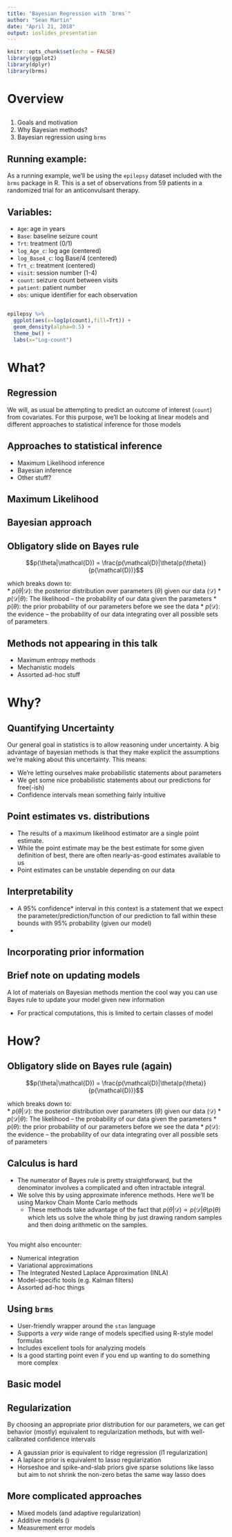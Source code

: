 ```yaml
---
title: "Bayesian Regression with `brms`"
author: "Sean Martin"
date: "April 21, 2018"
output: ioslides_presentation
---
```


```r
knitr::opts_chunk$set(echo = FALSE)
library(ggplot2)
library(dplyr)
library(brms)
```

# Overview

##  
1. Goals and motivation
2. Why Bayesian methods?
3. Bayesian regression using `brms`

## Running example:

As a running example, we'll be using the `epilepsy` dataset included with the `brms` package in R. This is a set of observations from 59 patients in a randomized trial for an anticonvulsant therapy.

## Variables:

* `Age`: age in years
* `Base`: baseline seizure count
* `Trt`: treatment (0/1)
* `log_Age_c`: log age (centered)
* `log_Base4_c`: log Base/4 (centered)
* `Trt_c`: treatment (centered)
* `visit`: session number (1-4)
* `count`: seizure count between visits
* `patient`: patient number
* `obs`: unique identifier for each observation

##

```r
epilepsy %>%
  ggplot(aes(x=log1p(count),fill=Trt)) +
  geom_density(alpha=0.5) +
  theme_bw() +
  labs(x="Log-count")
```

# What?

## Regression

We will, as usual be attempting to predict an outcome of interest (`count`) from covariates. 
For this purpose, we'll be looking at linear models and different approaches to statistical inference for those models

## Approaches to statistical inference  
* Maximum Likelihood inference
* Bayesian inference
* Other stuff?

## Maximum Likelihood

## Bayesian approach

## Obligatory slide on Bayes rule  

$$p(\theta|\mathcal{D}) = \frac{p(\mathcal{D}|\theta)p(\theta)}{p(\mathcal{D})}$$

which breaks down to:  
* $p(\theta|\mathcal{D})$: the posterior distribution over parameters ($\theta$) given our data ($\mathcal{D}$)
* $p(\mathcal{D}|\theta)$: The likelihood -- the probability of our data given the parameters
* $p(\theta)$: the prior probability of our parameters before we see the data
* $p(\mathcal{D})$: the evidence -- the probability of our data integrating over all possible sets of parameters

## Methods not appearing in this talk

* Maximum entropy methods
* Mechanistic models
* Assorted ad-hoc stuff

# Why?

## Quantifying Uncertainty

Our general goal in statistics is to allow reasoning under uncertainty. A big advantage of bayesian methods is that they make explicit the assumptions we're making about this uncertainty. This means:

* We're letting ourselves make probabilistic statements about parameters
* We get some nice probabilistic statements about our predictions for free(-ish)
* Confidence intervals mean something fairly intuitive

## Point estimates vs. distributions

* The results of a maximum likelihood estimator are a single point estimate.
* While the point estimate may be the best estimate for some given definition of best, there are often nearly-as-good estimates available to us
* Point estimates can be unstable depending on our data



## Interpretability

* A 95% confidence* interval in this context is a statement that we expect the parameter/prediction/function of our prediction to fall within these bounds with 95% probability (given our model)
* 

## Incorporating prior information

## Brief note on updating models

A lot of materials on Bayesian methods mention the cool way you can use Bayes rule to update your model given new information

* For practical computations, this is limited to certain classes of model

# How?

## Obligatory slide on Bayes rule (again)

$$p(\theta|\mathcal{D}) = \frac{p(\mathcal{D}|\theta)p(\theta)}{p(\mathcal{D})}$$

which breaks down to:  
* $p(\theta|\mathcal{D})$: the posterior distribution over parameters ($\theta$) given our data ($\mathcal{D}$)
* $p(\mathcal{D}|\theta)$: The likelihood -- the probability of our data given the parameters
* $p(\theta)$: the prior probability of our parameters before we see the data
* $p(\mathcal{D})$: the evidence -- the probability of our data integrating over all possible sets of parameters

## Calculus is hard

* The numerator of Bayes rule is pretty straightforward, but the denominator involves a complicated and often intractable integral.
* We solve this by using approximate inference methods. Here we'll be using Markov Chain Monte Carlo methods
    - These methods take advantage of the fact that $p(\theta|\mathcal{D}) \propto p(\mathcal{D}|\theta)p(\theta)$ which lets us solve the whole thing by just drawing random samples and then doing arithmetic on the samples.

##  
You might also encounter:

* Numerical integration
* Variational approximations
* The Integrated Nested Laplace Approximation (INLA)
* Model-specific tools (e.g. Kalman filters)
* Assorted ad-hoc things

## Using `brms`  
* User-friendly wrapper around the `stan` language
* Supports a *very* wide range of models specified using R-style model formulas
* Includes excellent tools for analyzing models
* Is a good starting point even if you end up wanting to do something more complex

## Basic model


## Regularization

By choosing an appropriate prior distribution for our parameters, we can get behavior (mostly) equivalent to regularization methods, but with well-calibrated confidence intervals

* A gaussian prior is equivalent to ridge regression (l1 regularization)
* A laplace prior is equivalent to lasso regularization
* Horseshoe and spike-and-slab priors give sparse solutions like lasso but aim to not shrink the non-zero betas the same way lasso does

## More complicated approaches  
* Mixed models (and adaptive regularization)
* Additive models ()
* Measurement error models


